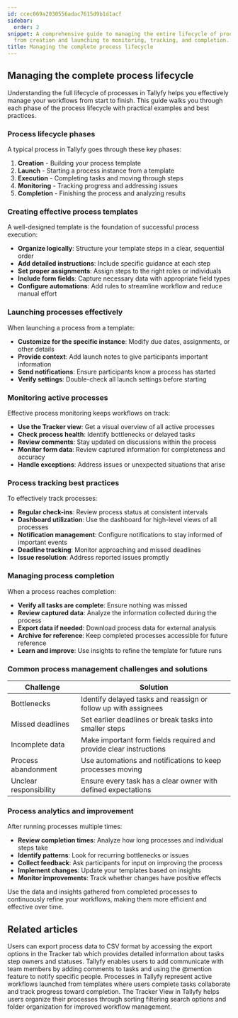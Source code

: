 ```yaml
---
id: ccec069a2030556adac7615d9b1d1acf
sidebar:
  order: 2
snippet: A comprehensive guide to managing the entire lifecycle of processes in Tallyfy,
  from creation and launching to monitoring, tracking, and completion.
title: Managing the complete process lifecycle
---
```


## Managing the complete process lifecycle

Understanding the full lifecycle of processes in Tallyfy helps you effectively manage your workflows from start to finish. This guide walks you through each phase of the process lifecycle with practical examples and best practices.

### Process lifecycle phases

A typical process in Tallyfy goes through these key phases:

1. **Creation** - Building your process template
2. **Launch** - Starting a process instance from a template
3. **Execution** - Completing tasks and moving through steps
4. **Monitoring** - Tracking progress and addressing issues
5. **Completion** - Finishing the process and analyzing results

### Creating effective process templates

A well-designed template is the foundation of successful process execution:

- **Organize logically**: Structure your template steps in a clear, sequential order
- **Add detailed instructions**: Include specific guidance at each step
- **Set proper assignments**: Assign steps to the right roles or individuals
- **Include form fields**: Capture necessary data with appropriate field types
- **Configure automations**: Add rules to streamline workflow and reduce manual effort

### Launching processes effectively

When launching a process from a template:

- **Customize for the specific instance**: Modify due dates, assignments, or other details
- **Provide context**: Add launch notes to give participants important information
- **Send notifications**: Ensure participants know a process has started
- **Verify settings**: Double-check all launch settings before starting

### Monitoring active processes

Effective process monitoring keeps workflows on track:

- **Use the Tracker view**: Get a visual overview of all active processes
- **Check process health**: Identify bottlenecks or delayed tasks
- **Review comments**: Stay updated on discussions within the process
- **Monitor form data**: Review captured information for completeness and accuracy
- **Handle exceptions**: Address issues or unexpected situations that arise

### Process tracking best practices

To effectively track processes:

- **Regular check-ins**: Review process status at consistent intervals
- **Dashboard utilization**: Use the dashboard for high-level views of all processes
- **Notification management**: Configure notifications to stay informed of important events
- **Deadline tracking**: Monitor approaching and missed deadlines
- **Issue resolution**: Address reported issues promptly

### Managing process completion

When a process reaches completion:

- **Verify all tasks are complete**: Ensure nothing was missed
- **Review captured data**: Analyze the information collected during the process
- **Export data if needed**: Download process data for external analysis
- **Archive for reference**: Keep completed processes accessible for future reference
- **Learn and improve**: Use insights to refine the template for future runs

### Common process management challenges and solutions

| Challenge | Solution |
|-----------|----------|
| Bottlenecks | Identify delayed tasks and reassign or follow up with assignees |
| Missed deadlines | Set earlier deadlines or break tasks into smaller steps |
| Incomplete data | Make important form fields required and provide clear instructions |
| Process abandonment | Use automations and notifications to keep processes moving |
| Unclear responsibility | Ensure every task has a clear owner with defined expectations |

### Process analytics and improvement

After running processes multiple times:

- **Review completion times**: Analyze how long processes and individual steps take
- **Identify patterns**: Look for recurring bottlenecks or issues
- **Collect feedback**: Ask participants for input on improving the process
- **Implement changes**: Update your templates based on insights
- **Monitor improvements**: Track whether changes have positive effects

Use the data and insights gathered from completed processes to continuously refine your workflows, making them more efficient and effective over time.


## Related articles
<CardGrid>
<LinkTitleCard header="<b>Processes > Export Tallyfy processes to CSV</b>" href="/products/pro/tracking-and-tasks/processes/how-can-i-export-tallyfy-processes-to-csv/" > Users can export process data to CSV format by accessing the export options in the Tracker tab which provides detailed information about tasks step owners and statuses. </LinkTitleCard>
<LinkTitleCard header="<b>Processes > Manage comments</b>" href="/products/pro/tracking-and-tasks/processes/how-can-i-manage-comments-in-tallyfy/" > Tallyfy enables users to add communicate with team members by adding comments to tasks and using the @mention feature to notify specific people. </LinkTitleCard>
<LinkTitleCard header="<b>Tracking and Tasks > Processes</b>" href="/products/pro/tracking-and-tasks/processes/" > Processes in Tallyfy represent active workflows launched from templates where users complete tasks collaborate and track progress toward completion. </LinkTitleCard>
<LinkTitleCard header="<b>Tracker View > Organize processes</b>" href="/products/pro/tracking-and-tasks/tracker-view/organize-processes/" > The Tracker View in Tallyfy helps users organize their processes through sorting filtering search options and folder organization for improved workflow management. </LinkTitleCard>
</CardGrid>